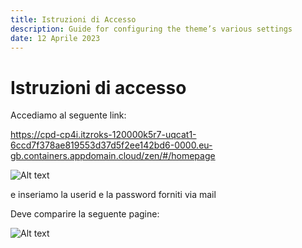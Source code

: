 ```yaml
---
title: Istruzioni di Accesso
description: Guide for configuring the theme’s various settings
date: 12 Aprile 2023
---
```


# Istruzioni di accesso

Accediamo al seguente link:

https://cpd-cp4i.itzroks-120000k5r7-uqcat1-6ccd7f378ae819553d37d5f2ee142bd6-0000.eu-gb.containers.appdomain.cloud/zen/#/homepage 


![Alt text](Istr-01.png)

e inseriamo la userid e la password forniti via mail

Deve comparire la seguente pagine:

![Alt text](istr-02.png)

